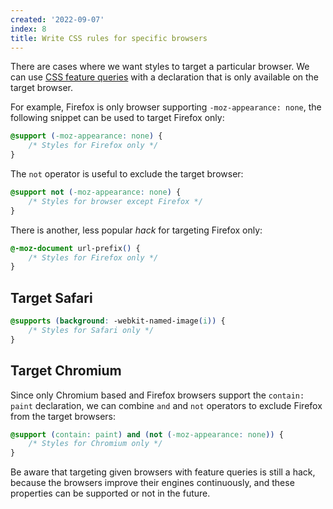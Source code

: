 ```yaml
---
created: '2022-09-07'
index: 8
title: Write CSS rules for specific browsers
---
```


There are cases where we want styles to target a particular browser. We can use [CSS feature queries](https://phuoc.ng/collection/cross-browser-compatible/css-feature-queries) with a declaration that is only available on the target browser.

For example, Firefox is only browser supporting `-moz-appearance: none`, the following snippet can be used to target Firefox only:

```css
@support (-moz-appearance: none) {
    /* Styles for Firefox only */
}
```

The `not` operator is useful to exclude the target browser:

```css
@support not (-moz-appearance: none) {
    /* Styles for browser except Firefox */
}
```

There is another, less popular _hack_ for targeting Firefox only:

```css
@-moz-document url-prefix() {
    /* Styles for Firefox only */
}
```

## Target Safari

```css
@supports (background: -webkit-named-image(i)) {
    /* Styles for Safari only */
}
```

## Target Chromium

Since only Chromium based and Firefox browsers support the `contain: paint` declaration, we can combine `and` and `not` operators to exclude Firefox from the target browsers:

```css
@support (contain: paint) and (not (-moz-appearance: none)) {
    /* Styles for Chromium only */
}
```

Be aware that targeting given browsers with feature queries is still a hack, because the browsers improve their engines continuously, and these properties can be supported or not in the future.
